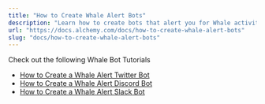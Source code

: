 ```yaml
---
title: "How to Create Whale Alert Bots"
description: "Learn how to create bots that alert you for Whale activity on Ethereum"
url: "https://docs.alchemy.com/docs/how-to-create-whale-alert-bots"
slug: "docs/how-to-create-whale-alert-bots"
---
```



Check out the following Whale Bot Tutorials

* [How to Create a Whale Alert Twitter Bot](/docs/how-to-create-a-whale-alert-twitter-bot)
* [How to Create a Whale Alert Discord Bot](/docs/how-to-create-a-whale-alert-discord-bot)
* [How to Create a Whale Alert Slack Bot](/docs/how-to-create-a-whale-alert-slack-bot)
